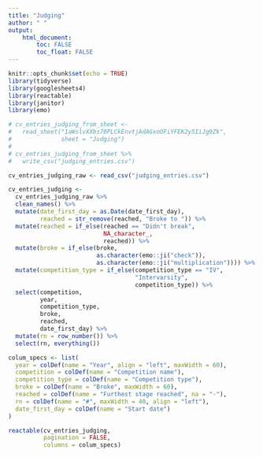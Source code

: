```yaml
---
title: "Judging"
author: " "
output: 
    html_document:
        toc: FALSE
        toc_float: FALSE
---
```


```r
knitr::opts_chunk$set(echo = TRUE)
library(tidyverse)
library(googlesheets4)
library(reactable)
library(janitor)
library(emo)
```


```r
# cv_entries_judging_from_sheet <-
#   read_sheet("1aWslvXXbs70PLCkEnvtjAdAGxoOFiYFEK2y5IiJg9Zk",
#              sheet = "Judging")
# 
# cv_entries_judging_from_sheet %>%
#   write_csv("judging_entries.csv")
```


```r
cv_entries_judging_raw <- read_csv("judging_entries.csv")
```


```r
cv_entries_judging <- 
  cv_entries_judging_raw %>% 
  clean_names() %>% 
  mutate(date_first_day = as.Date(date_first_day),
         reached = str_remove(reached, "Broke to ")) %>%
  mutate(reached = if_else(reached == "Didn't break",
                           NA_character_,
                           reached)) %>% 
  mutate(broke = if_else(broke,
                         as.character(emo::ji("check")),
                         as.character(emo::ji("multiplication")))) %>% 
  mutate(competition_type = if_else(competition_type == "IV",
                                    "Intervarsity",
                                    competition_type)) %>% 
  select(competition,
         year,
         competition_type,
         broke,
         reached,
         date_first_day) %>% 
  mutate(rn = row_number()) %>% 
  select(rn, everything())
```


```r
colum_specs <- list(
  year = colDef(name = "Year", align = "left", maxWidth = 60),
  competition = colDef(name = "Competition name"),
  competition_type = colDef(name = "Competition type"),
  broke = colDef(name = "Broke", maxWidth = 60),
  reached = colDef(name = "Furthest stage reached", na = "-"),
  rn = colDef(name = "#", maxWidth = 40, align = "left"),
  date_first_day = colDef(name = "Start date")
)

reactable(cv_entries_judging,
          pagination = FALSE,
          columns = colum_specs)
```
